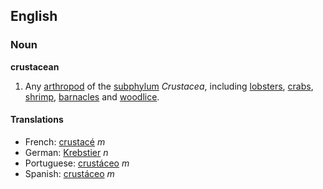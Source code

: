 ==English==
===Noun===
'''crustacean'''

#Any [[arthropod]] of the [[subphylum]] ''Crustacea'', including [[lobster]]s, [[crab]]s, [[shrimp]], [[barnacle]]s and [[woodlouse|woodlice]].

====Translations====
*French: [[crustacé]] ''m''
*German: [[Krebstier]] ''n''
*Portuguese: [[crustáceo#Portuguese|crustáceo]] ''m''
*Spanish: [[crustáceo#Spanish|crustáceo]] ''m''